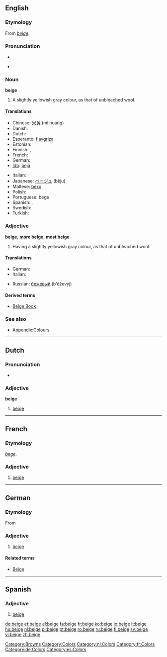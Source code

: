 {{also|Beige}}
==English==

===Etymology===
From {{etyl|fr}} ''[[#French|beige]]''.

===Pronunciation===
* {{audio|en-us-beige.ogg|Audio (US)}}

* {{rhymes|eɪʒ}}

===Noun===
{{wikipedia}}
'''beige'''

# A slightly yellowish gray colour, as that of unbleached wool.
#: {{colour panel|beige|F5F5DC}}

====Translations====
{{trans-top|colour}}
* Chinese: [[米黄]] (mǐ huáng)
* Danish: {{t-|da|beige}}
* Dutch: {{t+|nl|beige}}
* Esperanto: [[flavgriza]]
* Estonian: {{t-|et|beež}}
* Finnish: {{t-|fi|beesi}}, {{t+|fi|beige}}
* French: {{t+|fr|beige}}
* German: {{t-|de|Beige|n}}
* [[Ido]]: [[beja]]
{{trans-mid}}
* Italian: {{t+|it|beige}}
* Japanese: [[ベージュ]] (bēju)
* Maltese: [[bexx]]
* Polish: {{t+|pl|beżowy}}
* Portuguese: bege
* Spanish: {{t-|es|beige}}, {{t|es|beis}}
* Swedish: {{t+|sv|beige}}
* Turkish: {{t+|tr|bej}}
{{trans-bottom}}

===Adjective===
'''beige''', '''more beige''', '''most beige'''

# Having a slightly yellowish gray colour, as that of unbleached wool.

====Translations====
{{top}}
* German: {{t+|de|beige}}
* Italian: {{t+|it|bigio|m}}
{{mid}}
* Russian: [[бежевый]] (b'éževyj)
{{bottom}}

====Derived terms====
* [[Beige Book]]

===See also===
* [[Appendix:Colours]]

[[Category:Browns]]
[[Category:Colors]]

----

==Dutch==

===Pronunciation===
* {{audio|Nl-beige.ogg|audio}}

===Adjective===
'''beige'''

# [[beige#English|beige]]

[[Category:nl:Colors]]

----

==French==

===Etymology===
{{etyl|fro}} ''[[bege]]''.

===Adjective===
{{infl|fr|adjective}}

# [[beige#English|beige]]

[[Category:fr:Colors]]

----

==German==

===Etymology===
From {{etyl|fr|de}} {{term|beige|lang=fr}}

===Adjective===
{{infl|de|adjective}}

# [[beige#English|beige]]

====Related terms====
* [[Beige]]

[[Category:de:Colors]]

----

==Spanish==

===Adjective===
{{es-adj}}

# [[beige#English|beige]]

[[Category:es:Colors]]

[[de:beige]]
[[et:beige]]
[[el:beige]]
[[fa:beige]]
[[fr:beige]]
[[ko:beige]]
[[io:beige]]
[[it:beige]]
[[hu:beige]]
[[nl:beige]]
[[pl:beige]]
[[pt:beige]]
[[ro:beige]]
[[ru:beige]]
[[fi:beige]]
[[sv:beige]]
[[vi:beige]]
[[zh:beige]]